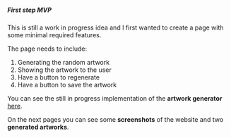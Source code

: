 ##### First step *MVP*

This is still a work in progress idea and I first wanted to create a page with some minimal required
features.

The page needs to include:
1. Generating the random artwork
2. Showing the artwork to the user
3. Have a button to regenerate
4. Have a button to save the artwork

You can see the still in progress implementation of the **artwork generator**
[here](https://artwork-generator.litc0.de).

On the next pages you can see some **screenshots** of the website and two **generated artworks**.
